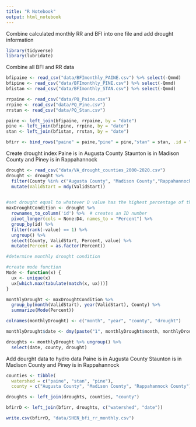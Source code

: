 ```yaml
---
title: "R Notebook"
output: html_notebook
---
```


Combine calculated monthly RR and BFI into one file and add drought information

```r
library(tidyverse)
library(lubridate)
```

Combine all BFI and RR data
```r
bfipaine <- read_csv("data/BFImonthly_PAINE.csv") %>% select(-Qmmd)
bfipine <- read_csv("data/BFImonthly_PINE.csv") %>% select(-Qmmd)
bfistan <- read_csv("data/BFImonthly_STAN.csv") %>% select(-Qmmd)

rrpaine <- read_csv("data/PQ_Paine.csv")
rrpine <- read_csv("data/PQ_Pine.csv")
rrstan <- read_csv("data/PQ_Stan.csv")

paine <- left_join(bfipaine, rrpaine, by = "date")
pine <- left_join(bfipine, rrpine, by = "date")
stan <- left_join(bfistan, rrstan, by = "date")

bfirr <- bind_rows("paine" = paine,"pine" = pine,"stan" = stan, .id = "watershed")

```


Create drought index
Paine is in Augusta County 
Staunton is in Madison County
and Piney is in Rappahannock
```r
drought <- read_csv("data/VA_drought_counties_2000-2020.csv")
drought <- drought %>% 
  filter(County %in% c("Augusta County", "Madison County","Rappahannock County")) %>%
  mutate(ValidStart = mdy(ValidStart))
  

#set drought equal to whatever D value has the highest percentage of the county
maxDroughtCondition <- drought %>% 
  rownames_to_column('id') %>%  # creates an ID number
  pivot_longer(cols = None:D4, names_to = "Percent") %>% 
  group_by(id) %>% 
  filter(rank(-value) == 1) %>%
  ungroup() %>%
  select(County, ValidStart, Percent, value) %>%
  mutate(Percent = as.factor(Percent))

#determine monthly drought condition

#create mode function
Mode <- function(x) {
  ux <- unique(x)
  ux[which.max(tabulate(match(x, ux)))]
}

monthlyDrought <- maxDroughtCondition %>%
  group_by(month(ValidStart), year(ValidStart), County) %>%
  summarize(Mode(Percent))

colnames(monthlyDrought) <- c("month", "year", "county", "drought")

monthlyDrought$date <- dmy(paste("1", monthlyDrought$month, monthlyDrought$year))

droughts <- monthlyDrought %>% ungroup() %>%
  select(date, county, drought)

```

Add dourght data to hydro data
Paine is in Augusta County 
Staunton is in Madison County
and Piney is in Rappahannock
```r
counties <- tibble(
  watershed = c("paine", "stan", "pine"), 
  county = c("Augusta County", "Madison County", "Rappahannock County"))

droughts <- left_join(droughts, counties, "county")

bfirrD <- left_join(bfirr, droughts, c("watershed", "date"))

write.csv(bfirrD, "data/SHEN_bfi_rr_monthly.csv")
```

